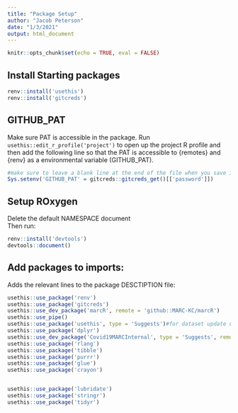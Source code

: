 ```yaml
---
title: "Package Setup"
author: "Jacob Peterson"
date: "1/3/2021"
output: html_document
---
```


```r
knitr::opts_chunk$set(echo = TRUE, eval = FALSE)
```

## Install Starting packages
```r
renv::install('usethis')
renv::install('gitcreds')
```

## GITHUB_PAT
Make sure PAT is accessible in the package. Run `usethis::edit_r_profile('project')` to open up the project R profile and then add the following line so that the PAT is accessible to {remotes} and {renv} as a environmental variable (GITHUB_PAT). 
```r
#make sure to leave a blank line at the end of the file when you save it
Sys.setenv('GITHUB_PAT' = gitcreds::gitcreds_get()[['password']])

```


## Setup ROxygen
Delete the default NAMESPACE document  
Then run:
```r
renv::install('devtools')
devtools::document()
```



## Add packages to imports:
Adds the relevant lines to the package DESCTIPTION file:
```r
usethis::use_package('renv')
usethis::use_package('gitcreds')
usethis::use_dev_package('marcR', remote = 'github::MARC-KC/marcR')
usethis::use_pipe()
usethis::use_package('usethis', type = 'Suggests')#for dataset update using updatePublicStaticDatasets()
usethis::use_package('dplyr')
usethis::use_dev_package('Covid19MARCInternal', type = 'Suggests', remote = 'github::MARC-KC/Covid19MARCInternal')
usethis::use_package('rlang')
usethis::use_package('tibble')
usethis::use_package('purrr')
usethis::use_package('glue')
usethis::use_package('crayon')


usethis::use_package('lubridate')
usethis::use_package('stringr')
usethis::use_package('tidyr')
```






